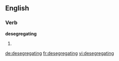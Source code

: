 
==English==

===Verb===
'''desegregating'''

# {{present participle of|desegregate}}

[[de:desegregating]]
[[fr:desegregating]]
[[vi:desegregating]]